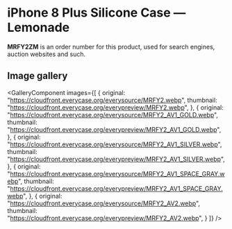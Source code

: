 
# iPhone 8 Plus Silicone Case — Lemonade

<Callout type='info' emoji='👉🏻'>**MRFY2ZM** is an order number for this product, used for search engines, auction websites and such.</Callout>

## Image gallery

<GalleryComponent
    images={[
      {
        original: "https://cloudfront.everycase.org/everysource/MRFY2.webp",
        thumbnail: "https://cloudfront.everycase.org/everypreview/MRFY2.webp",
      },
      {
        original: "https://cloudfront.everycase.org/everysource/MRFY2_AV1_GOLD.webp",
        thumbnail: "https://cloudfront.everycase.org/everypreview/MRFY2_AV1_GOLD.webp",
      },
      {
        original: "https://cloudfront.everycase.org/everysource/MRFY2_AV1_SILVER.webp",
        thumbnail: "https://cloudfront.everycase.org/everypreview/MRFY2_AV1_SILVER.webp",
      },
      {
        original: "https://cloudfront.everycase.org/everysource/MRFY2_AV1_SPACE_GRAY.webp",
        thumbnail: "https://cloudfront.everycase.org/everypreview/MRFY2_AV1_SPACE_GRAY.webp",
      },
      {
        original: "https://cloudfront.everycase.org/everysource/MRFY2_AV2.webp",
        thumbnail: "https://cloudfront.everycase.org/everypreview/MRFY2_AV2.webp",
      }
    ]}
  />
